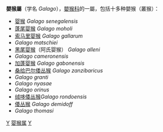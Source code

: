 {{Automatic taxobox
| taxon = Galago
| authority = [[É._Geoffroy|É. Geoffroy]], 1796
| image = Galago alleni.jpg
| image_caption = [[黑尾婴猴|黑尾婴猴]] (''Galago alleni'')
| type_species = ''Galago senegalensis''
| type_species_authority = [[É._Geoffroy|É. Geoffroy]], 1796
}}

'''嬰猴屬'''（学名 ''Galago''），[[嬰猴科|嬰猴科]]的一屬，包括十多种嬰猴（叢猴）：
* [[婴猴|婴猴]] ''Galago senegalensis''
* [[蓬尾婴猴|蓬尾婴猴]] ''Galago moholi''
* [[索马里婴猴|索马里婴猴]] ''Galago gallarum''
* ''Galago matschiei''
* [[黑尾婴猴|黑尾婴猴]]（阿氏婴猴） ''Galago alleni''
* ''Galago cameronensis''
* [[加蓬婴猴|加蓬婴猴]] ''Galago gabonensis''
* [[桑给巴尔倭丛猴|桑给巴尔倭丛猴]] ''Galago zanzibaricus''
* ''Galago granti''
* ''Galago nyasae''
* ''Galago orinus''
* [[绒哆倭丛猴|绒哆倭丛猴]]''Galago rondoensis''
* [[倭丛猴|倭丛猴]] ''Galago demidoff''
* ''Galago thomasi''
{{原猴亞目|L.}}
{{Taxonbar|from=Q285214}}

[[Category:嬰猴科|Y]]
[[Category:婴猴属|]]
[[Category:1796年描述的分类群|Y]]